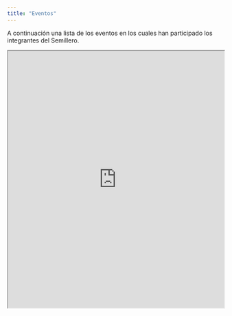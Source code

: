---
title: "Eventos"
---

A continuación una lista de los eventos en los cuales han participado los integrantes del Semillero.

<iframe src="https://docs.google.com/spreadsheets/d/e/2PACX-1vTbF9JePnnmDndWXdaFexnzwmcpagteJCU4MErN98jn3gxFYlRLYxf9HUq_VuGKAcMAfz4cZWHkZ9TP/pubhtml" style="width: 100%; height: 600px;"></iframe>